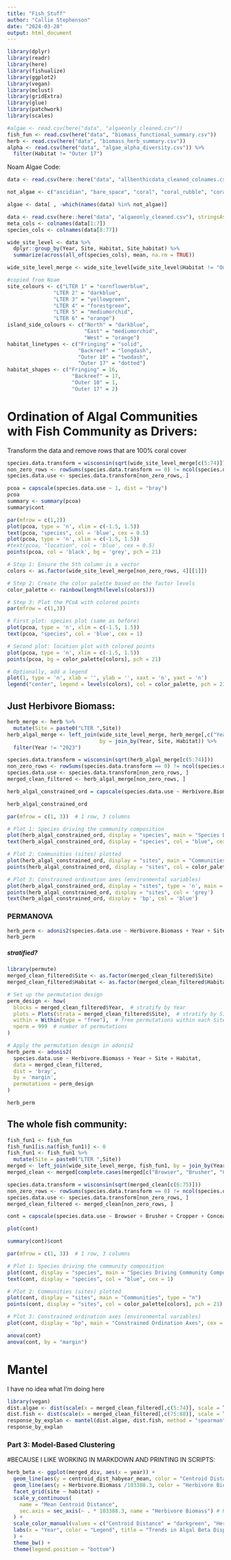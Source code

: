 ```yaml
---
title: "Fish_Stuff"
author: "Callie Stephenson"
date: "2024-03-28"
output: html_document
---
```

```r
library(dplyr)
library(readr)
library(here)
library(fishualize)
library(ggplot2)
library(vegan)
library(mclust)
library(gridExtra)
library(glue)
library(patchwork) 
library(scales)
```

```r
#algae <- read.csv(here("data", "algaeonly_cleaned.csv"))
fish_fun <- read.csv(here("data", "biomass_functional_summary.csv"))
herb <- read.csv(here("data", "biomass_herb_summary.csv"))
alpha <- read.csv(here("data", "algae_alpha_diversity.csv")) %>% 
  filter(Habitat != "Outer 17")
```

Noam Algae Code:
```r
data <- read.csv(here::here("data", "allbenthicdata_cleaned_colnames.csv"), stringsAsFactors = F) 

not_algae <- c("ascidian", "bare_space", "coral", "coral_rubble", "corallimorpharia", "heteractis_sp", "millepora_platyphylla", "no_data", "sand", "sacrophyton_sp", "shell_debris", "soft_coral", "sponge", "tridacna_sp", "zooxanthellae", "row_sums")

algae <- data[ , -which(names(data) %in% not_algae)]
```

```r
data <- read.csv(here::here("data", "algaeonly_cleaned.csv"), stringsAsFactors = F) # replacements don't work when strings are factors
meta_cols <- colnames(data[1:7]) 
species_cols <- colnames(data[8:77])

wide_site_level <- data %>%
  dplyr::group_by(Year, Site, Habitat, Site_habitat) %>%
  summarize(across(all_of(species_cols), mean, na.rm = TRUE))

wide_site_level_merge <- wide_site_level[wide_site_level$Habitat != "Outer 17", ]
```

 
```r
#copied from Noam
site_colours <- c("LTER 1" = "cornflowerblue",
               "LTER 2" = "darkblue",
               "LTER 3" = "yellowgreen",
               "LTER 4" = "forestgreen",
               "LTER 5" = "mediumorchid",
               "LTER 6" = "orange")
island_side_colours <- c("North" = "darkblue",
                         "East" = "mediumorchid",
                         "West" = "orange")
habitat_linetypes <- c("Fringing" = "solid",
                       "Backreef" = "longdash",
                       "Outer 10" = "twodash",
                       "Outer 17" = "dotted")
habitat_shapes <- c("Fringing" = 16,
                     "Backreef" = 17,
                     "Outer 10" = 1,
                     "Outer 17" = 2)
```



# Ordination of Algal Communities with Fish Community as Drivers:

Transform the data and remove rows that are 100% coral cover

```r
species.data.transform = wisconsin(sqrt(wide_site_level_merge[c(5:74)]))
non_zero_rows <- rowSums(species.data.transform == 0) != ncol(species.data.transform)
species.data.use <- species.data.transform[non_zero_rows, ]
```


```r
pcoa = capscale(species.data.use ~ 1, dist = "bray")
pcoa
summary <- summary(pcoa)
summary$cont
```

```r
par(mfrow = c(1,2))
plot(pcoa, type = 'n', xlim = c(-1.5, 1.5))
text(pcoa, "species", col = 'blue', cex = 0.5)
plot(pcoa, type = 'n', xlim = c(-1.5, 1.5))
#text(pcoa, "location", col = 'blue', cex = 0.5)
points(pcoa, col = 'black', bg = 'grey', pch = 21)
```


```r
# Step 1: Ensure the 5th column is a vector
colors <- as.factor(wide_site_level_merge[non_zero_rows, 4][[1]])

# Step 2: Create the color palette based on the factor levels
color_palette <- rainbow(length(levels(colors)))

# Step 3: Plot the PCoA with colored points
par(mfrow = c(1,3))

# First plot: species plot (same as before)
plot(pcoa, type = 'n', xlim = c(-1.5, 1.5))
text(pcoa, "species", col = 'blue', cex = 1)

# Second plot: location plot with colored points
plot(pcoa, type = 'n', xlim = c(-1.5, 1.5))
points(pcoa, bg = color_palette[colors], pch = 21)

# Optionally, add a legend
plot(1, type = 'n', xlab = '', ylab = '', xaxt = 'n', yaxt = 'n')
legend("center", legend = levels(colors), col = color_palette, pch = 21, pt.bg = color_palette)
```

## Just Herbivore Biomass:
```r
herb_merge <- herb %>% 
  mutate(Site = paste0("LTER ",Site))
herb_algal_merge <- left_join(wide_site_level_merge, herb_merge[,c("Year", "Site", "Habitat", "Herbivore.Biomass")], 
                              by = join_by(Year, Site, Habitat)) %>% 
  filter(Year != "2023")

species.data.transform = wisconsin(sqrt(herb_algal_merge[c(5:74)]))
non_zero_rows <- rowSums(species.data.transform == 0) != ncol(species.data.transform)
species.data.use <- species.data.transform[non_zero_rows, ]
merged_clean_filtered <- herb_algal_merge[non_zero_rows, ]
```

```r
herb_algal_constrained_ord = capscale(species.data.use ~ Herbivore.Biomass, dist = "bray", data = merged_clean_filtered)
```

```r
herb_algal_constrained_ord
```

```r
par(mfrow = c(1, 3))  # 1 row, 3 columns

# Plot 1: Species driving the community composition
plot(herb_algal_constrained_ord, display = "species", main = "Species Driving Community Composition", type = "n")
text(herb_algal_constrained_ord, display = "species", col = "blue", cex = 1)

# Plot 2: Communities (sites) plotted
plot(herb_algal_constrained_ord, display = "sites", main = "Communities", type = "n")
points(herb_algal_constrained_ord, display = "sites", col = color_palette[colors], pch = 21)  # Sites colored by the same scheme

# Plot 3: Constrained ordination axes (environmental variables)
plot(herb_algal_constrained_ord, display = "sites", type = 'n', main = "Relationship with Herbivore Biomass")
points(herb_algal_constrained_ord, display = "sites", col = 'grey')
text(herb_algal_constrained_ord, display = 'bp', col = 'blue')
```

### PERMANOVA

```r
herb_perm <- adonis2(species.data.use ~ Herbivore.Biomass + Year + Site + Habitat, data = merged_clean_filtered, dist = 'bray', by = 'margin')
herb_perm
```

##### stratified? 
```r
library(permute)
merged_clean_filtered$Site <- as.factor(merged_clean_filtered$Site)
merged_clean_filtered$Habitat <- as.factor(merged_clean_filtered$Habitat)

# Set up the permutation design
perm_design <- how(
  blocks = merged_clean_filtered$Year,  # stratify by Year
  plots = Plots(strata = merged_clean_filtered$Site),  # stratify by Site within Year
  within = Within(type = "free"),  # free permutations within each Site
  nperm = 999  # number of permutations
)

# Apply the permutation design in adonis2
herb_perm <- adonis2(
  species.data.use ~ Herbivore.Biomass + Year + Site + Habitat, 
  data = merged_clean_filtered, 
  dist = 'bray', 
  by = 'margin', 
  permutations = perm_design
)

herb_perm
```


## The whole fish community:
```r
fish_fun1 <- fish_fun
fish_fun1[is.na(fish_fun1)] <- 0
fish_fun1 <- fish_fun1 %>% 
  mutate(Site = paste0("LTER ",Site))
merged <- left_join(wide_site_level_merge, fish_fun1, by = join_by(Year, Site, Habitat))
merged_clean <- merged[complete.cases(merged[c("Browser", "Brusher", "Cropper", "Concealed.Cropper", "Excavator", "Scraper")]), ]

species.data.transform = wisconsin(sqrt(merged_clean[c(6:75)]))
non_zero_rows <- rowSums(species.data.transform == 0) != ncol(species.data.transform)
species.data.use <- species.data.transform[non_zero_rows, ]
merged_clean_filtered <- merged_clean[non_zero_rows, ]
```


```r
cont = capscale(species.data.use ~ Browser + Brusher + Cropper + Concealed.Cropper + Excavator + Scraper, dist = "bray", data = merged_clean_filtered)
```

```r
plot(cont)
```

```r
summary(cont)$cont
```

```r
par(mfrow = c(1, 3))  # 1 row, 3 columns

# Plot 1: Species driving the community composition
plot(cont, display = "species", main = "Species Driving Community Composition", type = "n")
text(cont, display = "species", col = "blue", cex = 1)

# Plot 2: Communities (sites) plotted
plot(cont, display = "sites", main = "Communities", type = "n")
points(cont, display = "sites", col = color_palette[colors], pch = 21)  # Sites colored by the same scheme

# Plot 3: Constrained ordination axes (environmental variables)
plot(cont, display = "bp", main = "Constrained Ordination Axes", cex = 1)
```

```r
anova(cont)
anova(cont, by = "margin")
```


# Mantel 
I have no idea what I'm doing here
```r
library(vegan)
dist.algae <- dist(scale(x = merged_clean_filtered[,c(5:74)], scale = T, center = T), method = "euclidean")
dist.fish <- dist(scale(x = merged_clean_filtered[,c(75:88)], scale = T, center = T), method = "euclidean")
response_by_explan <- mantel(dist.algae, dist.fish, method = "spearman", permutations = 900, na.rm = TRUE)
response_by_explan
```

### Part 3: Model-Based Clustering


#BECAUSE I LIKE WORKING IN MARKDOWN AND PRINTING IN SCRIPTS:

```r
herb_beta <- ggplot(merged_div, aes(x = year)) +
  geom_line(aes(y = centroid_dist_habyear_mean, color = "Centroid Distance")) +
  geom_line(aes(y = Herbivore.Biomass /103388.3, color = "Herbivore Biomass")) + # Rescale Herbivore.Biomass
  facet_grid(site ~ habitat) +
  scale_y_continuous(
    name = "Mean Centroid Distance",
    sec.axis = sec_axis(~ . * 103388.3, name = "Herbivore Biomass") # Rescale back for labeling
  ) +
  scale_color_manual(values = c("Centroid Distance" = "darkgreen", "Herbivore Biomass" = "darkblue")) +
  labs(x = "Year", color = "Legend", title = "Trends in Algal Beta Dispersion and Herbivore Biomass" # Add the plot title here
  ) +
  theme_bw() +
  theme(legend.position = "bottom")
```




